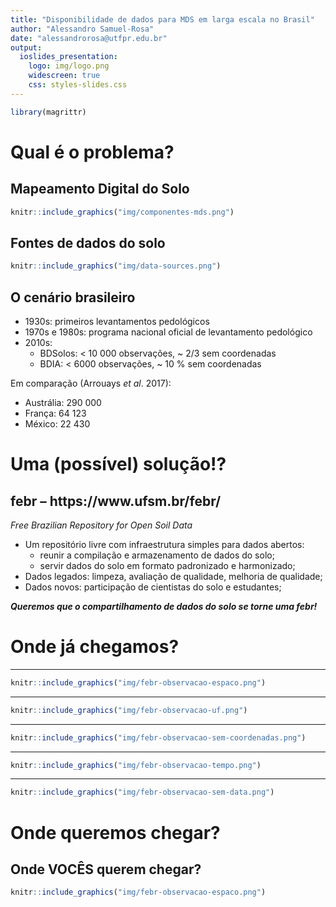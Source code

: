 ```yaml
---
title: "Disponibilidade de dados para MDS em larga escala no Brasil"
author: "Alessandro Samuel-Rosa"
date: "alessandrorosa@utfpr.edu.br"
output:
  ioslides_presentation:
    logo: img/logo.png
    widescreen: true
    css: styles-slides.css
---
```


<script src="https://ajax.googleapis.com/ajax/libs/jquery/1.12.2/jquery.min.js"></script>
<script>
    $(document).ready(function() {
    $('slide:not(.title-slide, .backdrop, .segue)').append('<footer></footer>');
    $('footer').attr('label', 'Samuel-Rosa (2019) Dados para MDS em larga escala no Brasil');
  })
</script>

```r
library(magrittr)
```

# Qual é o problema?

## Mapeamento Digital do Solo

```r
knitr::include_graphics("img/componentes-mds.png")
```

## Fontes de dados do solo

```r
knitr::include_graphics("img/data-sources.png")
```

## O cenário brasileiro

* 1930s: primeiros levantamentos pedológicos
* 1970s e 1980s: programa nacional oficial de levantamento pedológico
* 2010s:
  + BDSolos: < 10 000 observações, ~ 2/3 sem coordenadas
  + BDIA: < 6000 observações, ~ 10 % sem coordenadas

Em comparação (Arrouays _et al_. 2017):

* Austrália: 290 000
* França: 64 123
* México: 22 430

# Uma (possível) solução!?

## febr -- https://www.ufsm.br/febr/

_Free Brazilian Repository for Open Soil Data_

* Um repositório livre com infraestrutura simples para dados abertos:
  + reunir a compilação e armazenamento de dados do solo;
  + servir dados do solo em formato padronizado e harmonizado;
* Dados legados: limpeza, avaliação de qualidade, melhoria de qualidade;
* Dados novos: participação de cientistas do solo e estudantes;

___Queremos que o compartilhamento de dados do solo se torne uma febr!___

# Onde já chegamos?

---

<!-- Spatial distribution of soil observations -->
<!-- Overall, a poor spatial coverage, with very low density in the agricultural frontier -->
<!-- (Amazon, Cerrado...) -->

```r
knitr::include_graphics("img/febr-observacao-espaco.png")
```

--- 

```r
knitr::include_graphics("img/febr-observacao-uf.png")
```

---

<!-- About 20% of the observations still miss spatial coordinates. This is an issue for DSM. -->
<!-- Depending on the quantity of information, this can be estimated with a precision of 30-100 m. -->

```r
knitr::include_graphics("img/febr-observacao-sem-coordenadas.png")
```

---

<!-- The temporal distribution of soil observations is uneven. -->
<!-- There are three peaks: -->
<!-- * 1970's-1980's: national soil survey program -->
<!-- * end of 1990's: a single survey in Rondônia (Amazônia) -->
<!-- * begining of 2010's: master and PhD thesis (recent additions) -->

```r
knitr::include_graphics("img/febr-observacao-tempo.png")
```

---

<!-- Distribution of observations without temporal coordinate: an issue for spatio-temporal modelling, -->
<!-- for example, of dynamic soil properties such as carbon. -->

```r
knitr::include_graphics("img/febr-observacao-sem-data.png")
```

# Onde queremos chegar?

## Onde VOCÊS querem chegar?

```r
knitr::include_graphics("img/febr-observacao-espaco.png")
```
